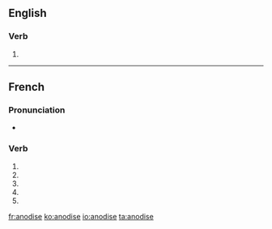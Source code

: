 {{also|anodisé}}
==English==

===Verb===
{{en-verb|anodis}}

# {{standard spelling of|from=Non-Oxford British spelling|lang=en|anodize}}

----

==French==

===Pronunciation===
* {{homophones|anodisent|anodises|lang=fr}}

===Verb===
{{fr-verb-form}}

# {{conjugation of|anodiser||1|s|pres|ind|lang=fr}}
# {{conjugation of|anodiser||3|s|pres|ind|lang=fr}}
# {{conjugation of|anodiser||1|s|pres|sub|lang=fr}}
# {{conjugation of|anodiser||3|s|pres|sub|lang=fr}}
# {{conjugation of|anodiser||2|s|imp|lang=fr}}

[[fr:anodise]]
[[ko:anodise]]
[[io:anodise]]
[[ta:anodise]]